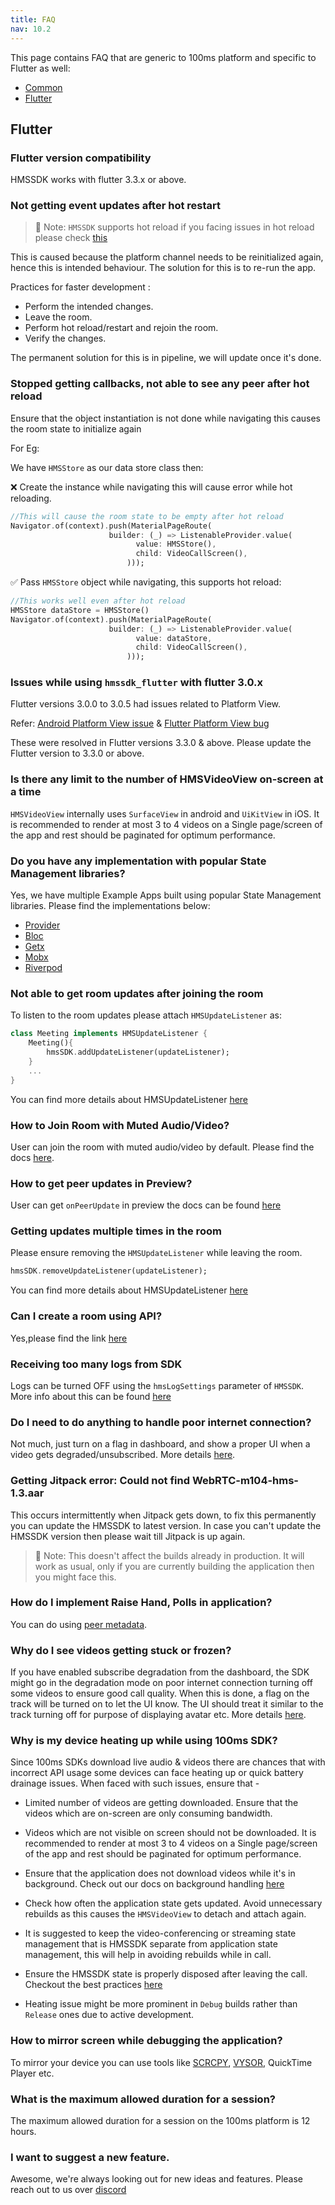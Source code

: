 ```yaml
---
title: FAQ
nav: 10.2
---
```



This page contains FAQ that are generic to 100ms platform and specific to Flutter as well:

-   [Common](#general)
-   [Flutter](#flutter)

<Faq />

## Flutter

### Flutter version compatibility

HMSSDK works with flutter 3.3.x or above.

### Not getting event updates after hot restart

> 🔑 Note: `HMSSDK` supports hot reload if you facing issues in hot reload please check [this](#stopped-getting-callbacks-not-able-to-see-any-peer-after-hot-reload)

This is caused because the platform channel needs to be reinitialized again, hence this is intended behaviour.
The solution for this is to re-run the app.

Practices for faster development :

-   Perform the intended changes.
-   Leave the room.
-   Perform hot reload/restart and rejoin the room.
-   Verify the changes.

The permanent solution for this is in pipeline, we will update once it's done.

### Stopped getting callbacks, not able to see any peer after hot reload

Ensure that the object instantiation is not done while navigating this causes the room state to initialize again

For Eg:

We have `HMSStore` as our data store class then:

❌ Create the instance while navigating this will cause error while hot reloading.

```dart
//This will cause the room state to be empty after hot reload
Navigator.of(context).push(MaterialPageRoute(
                      builder: (_) => ListenableProvider.value(
                            value: HMSStore(),
                            child: VideoCallScreen(),
                          )));
```

✅ Pass `HMSStore` object while navigating, this supports hot reload:

```dart
//This works well even after hot reload
HMSStore dataStore = HMSStore()
Navigator.of(context).push(MaterialPageRoute(
                      builder: (_) => ListenableProvider.value(
                            value: dataStore,
                            child: VideoCallScreen(),
                          )));
```

### Issues while using `hmssdk_flutter` with flutter 3.0.x

Flutter versions 3.0.0 to 3.0.5 had issues related to Platform View.

Refer: [Android Platform View issue](https://github.com/flutter/flutter/issues/107313) & [Flutter Platform View bug](https://github.com/flutter/flutter/issues/103630)

These were resolved in Flutter versions 3.3.0 & above. Please update the Flutter version to 3.3.0 or above.

### Is there any limit to the number of HMSVideoView on-screen at a time

`HMSVideoView` internally uses `SurfaceView` in android and `UiKitView` in iOS. It is recommended to render at most 3 to 4 videos on a Single page/screen of the app and rest should be paginated for optimum performance.

### Do you have any implementation with popular State Management libraries?

Yes, we have multiple Example Apps built using popular State Management libraries.
Please find the implementations below:

-   [Provider](https://github.com/100mslive/100ms-flutter/tree/main/example)
-   [Bloc](https://github.com/100mslive/100ms-flutter/tree/main/sample%20apps/bloc)
-   [Getx](https://github.com/100mslive/100ms-flutter/tree/main/sample%20apps/getx)
-   [Mobx](https://github.com/100mslive/100ms-flutter/tree/main/sample%20apps/mobx)
-   [Riverpod](https://github.com/100mslive/100ms-flutter/tree/main/sample%20apps/riverpod)

### Not able to get room updates after joining the room

To listen to the room updates please attach `HMSUpdateListener` as:

```dart
class Meeting implements HMSUpdateListener {
    Meeting(){
        hmsSDK.addUpdateListener(updateListener);
    }
    ...
}
```

You can find more details about HMSUpdateListener [here](/flutter/v2/how--to-guides/listen-to-room-updates/update-listeners)

### How to Join Room with Muted Audio/Video?

User can join the room with muted audio/video by default. Please find the docs [here](/flutter/v2/features/join#join-with-muted-audio-video).

### How to get peer updates in Preview?

User can get `onPeerUpdate` in preview the docs can be found [here](/flutter/v2/how--to-guides/set-up-video-conferencing/preview#get-on-peer-update-and-room-state-in-preview)

### Getting updates multiple times in the room

Please ensure removing the `HMSUpdateListener` while leaving the room.

```dart
hmsSDK.removeUpdateListener(updateListener);
```

You can find more details about HMSUpdateListener [here](/flutter/v2/how--to-guides/listen-to-room-updates/update-listeners)

### Can I create a room using API?

Yes,please find the link [here](/server-side/v2/Rooms/create-via-api)

### Receiving too many logs from SDK

Logs can be turned OFF using the `hmsLogSettings` parameter of `HMSSDK`. More info about this can be found [here](/flutter/v2/how--to-guides/debugging/error-handling#setting-log-levels-in-sdk)

### Do I need to do anything to handle poor internet connection?

Not much, just turn on a flag in dashboard, and show a proper UI when a video gets degraded/unsubscribed. More details [here](/flutter/v2/how--to-guides/set-up-video-conferencing/render-video/auto-video-degrade-restore).

### Getting Jitpack error: Could not find WebRTC-m104-hms-1.3.aar

This occurs intermittently when Jitpack gets down, to fix this permanently you can update the HMSSDK to latest version. In case you can't update 
the HMSSDK version then please wait till Jitpack is up again.

> 🔑 Note: This doesn't affect the builds already in production. It will work as usual, only if you are currently building the application
> then you might face this.

### How do I implement Raise Hand, Polls in application?

You can do using [peer metadata](/flutter/v2/how--to-guides/interact-with-room/peer/peer-metadata-update#use-cases).

### Why do I see videos getting stuck or frozen?

If you have enabled subscribe degradation from the dashboard, the SDK might go in the degradation mode on poor internet connection turning off some videos to ensure good call quality. When this is done, a flag on the track will be turned on to let the UI know. The UI should treat it similar to the track turning off for purpose of displaying avatar etc. More details [here](/flutter/v2/how--to-guides/set-up-video-conferencing/render-video/auto-video-degrade-restore).

### Why is my device heating up while using 100ms SDK?

Since 100ms SDKs download live audio & videos there are chances that with incorrect API usage some devices can face heating up or quick battery drainage issues.
When faced with such issues, ensure that -

-   Limited number of videos are getting downloaded. Ensure that the videos which are on-screen are only consuming bandwidth.

-   Videos which are not visible on screen should not be downloaded. It is recommended to render at most 3 to 4 videos on a Single page/screen of the app and rest should be paginated for optimum performance.

-   Ensure that the application does not download videos while it's in background. Check out our docs on background handling [here](/flutter/v2/how--to-guides/set-up-video-conferencing/background-handling)

-   Check how often the application state gets updated. Avoid unnecessary rebuilds as this causes the `HMSVideoView` to detach and attach again.

-   It is suggested to keep the video-conferencing or streaming state management that is HMSSDK separate from application state management, this will help in avoiding rebuilds while in call.

-   Ensure the HMSSDK state is properly disposed after leaving the call. Checkout the best practices [here](/flutter/v2/how--to-guides/set-up-video-conferencing/leave)

-   Heating issue might be more prominent in `Debug` builds rather than `Release` ones due to active development.

### How to mirror screen while debugging the application?

To mirror your device you can use tools like [SCRCPY](https://github.com/Genymobile/scrcpy#get-the-app), [VYSOR](https://www.vysor.io/download/), QuickTime Player etc.

### What is the maximum allowed duration for a session?

The maximum allowed duration for a session on the 100ms platform is 12 hours.

### I want to suggest a new feature.

Awesome, we're always looking out for new ideas and features. Please reach out to us over [discord](https://100ms.live/discord)
